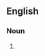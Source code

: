 ==English==

===Noun===
{{en-noun|head=[[cyclo]]-[[oxygenase]]}}

# {{context|enzyme|lang=en}} {{alternative spelling of|cyclooxygenase}}